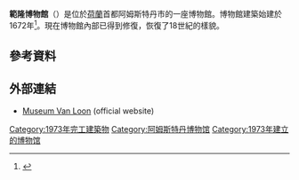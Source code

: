{{Infobox Museum
 |name          = 範隆博物館<br>Museum Van Loon
 |image         = Amsterdam - Museum Van Loon - Gardens.jpg
 |image_upright = 1.15
 |caption       = 从花园看博物馆
 |established   = 1973 (博物馆)
 |dissolved     = 
 |location      = 荷兰[[阿姆斯特丹|阿姆斯特丹]]Keizersgracht 672
 |type          = 
 |visitors      = 
 |director      = 
 |curator       = 
 |publictransit = 
 |website       = [http://www.museumvanloon.nl/ www.museumvanloon.nl]
}}

'''範隆博物館'''（{{lang-nl|Museum Van Loon}}）是位於[[荷蘭|荷蘭]]首都阿姆斯特丹市的一座博物館。博物館建築始建於1672年<ref name="Dunford2010">{{cite book|author=Martin Dunford|title=The Rough Guide to The Netherlands|url=|accessdate=26 November 2011|year=2010|publisher=Penguin|isbn=978-1-84836-882-8|page=1}}</ref>。現在博物館內部已得到修復，恢復了18世紀的樣貌。

== 參考資料 ==
{{reflist}}

==外部連結==
{{commons category|Museum Van Loon}}
*[http://www.museumvanloon.nl/ Museum Van Loon] {{Wayback|url=http://www.museumvanloon.nl/ |date=20210424235600 }} (official website)

[[Category:1973年完工建築物|Category:1973年完工建築物]]
[[Category:阿姆斯特丹博物馆|Category:阿姆斯特丹博物馆]]
[[Category:1973年建立的博物馆|Category:1973年建立的博物馆]]